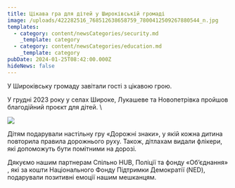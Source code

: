 ```yaml
---
title: Цікава гра для дітей у Широківській громаді
image: /uploads/422282516_768512638658759_7800412509267880544_n.jpg
templates:
  - category: content/newsCategories/security.md
    _template: category
  - category: content/newsCategories/education.md
    _template: category
pubDate: 2024-01-25T08:42:00.000Z
hideNews: false
---
```


У Широківську громаду завітали гості з цікавою грою. 

У грудні 2023 року у селах Широке, Лукашеве та Новопетрівка пройшов благодійний проєкт для дітей. \


![](/uploads/422192439_768512651992091_7036137210926207417_n.jpg)

Дітям подарували настільну гру «Дорожні знаки», у якій кожна дитина повторила правила дорожнього руху. Також, дітлахам видали флікери, які допоможуть бути помітними на дорозі. 

Дякуємо нашим партнерам Спільно HUB, Поліції та фонду «Обʼєднання» , які за кошти Національного Фонду Підтримки Демократії (NED), подарували позитивні емоції нашим мешканцям.
